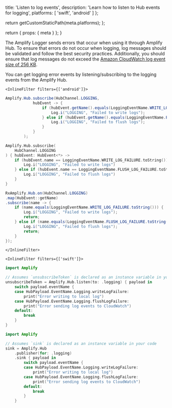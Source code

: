 
  title: 'Listen to log events',
  description: 'Learn how to listen to Hub events for logging',
  platforms: [
    'swift',
    'android'
  ]
};

  return getCustomStaticPath(meta.platforms);
};

  return {
    props: {
      meta
    }
  };
}

The Amplify Logger sends errors that occur when using it through Amplify Hub. To ensure that errors do not occur when logging, log messages should be validated and follow the best security practices. Additionally, you should ensure that log messages do not exceed the [Amazon CloudWatch log event size of 256 KB](https://docs.aws.amazon.com/AmazonCloudWatchLogs/latest/APIReference/API_PutLogEvents.html).

You can get logging error events by listening/subscribing to the logging events from the Amplify Hub.


    <InlineFilter filters={['android']}>
<BlockSwitcher>
<Block name="Java">

```java
Amplify.Hub.subscribe(HubChannel.LOGGING,
            hubEvent -> {
                if (hubEvent.getName().equals(LoggingEventName.WRITE_LOG_FAILURE.toString())) {
                    Log.i("LOGGING", "Failed to write logs");
                } else if (hubEvent.getName().equals(LoggingEventName.FLUSH_LOG_FAILURE.toString())){
                    Log.i("LOGGING", "Failed to flush logs");
                }
            }
        );
```

</Block>
<Block name="Kotlin">

```kotlin
Amplify.Hub.subscribe(
    HubChannel.LOGGING
) { hubEvent: HubEvent<*> ->
    if (hubEvent.name == LoggingEventName.WRITE_LOG_FAILURE.toString()) {
        Log.i("LOGGING", "Failed to write logs")
    } else if (hubEvent.name == LoggingEventName.FLUSH_LOG_FAILURE.toString()) {
        Log.i("LOGGING", "Failed to flush logs")
    }
}
```

</Block>
<Block name="RxJava">

```java
RxAmplify.Hub.on(HubChannel.LOGGING)
.map(HubEvent::getName)
.subscribe(name -> {
    if (name.equals(LoggingEventName.WRITE_LOG_FAILURE.toString())) {
        Log.i("LOGGING", "Failed to write logs");
        return;
    } else if (name.equals(LoggingEventName.FLUSH_LOG_FAILURE.toString())) {
        Log.i("LOGGING", "Failed to flush logs");
        return;
    }
});
```
</Block>
</BlockSwitcher>

    </InlineFilter>

    <InlineFilter filters={['swift']}>
<BlockSwitcher>

<Block name="Listener">

```swift
import Amplify
```

```swift
// Assumes `unsubscribeToken` is declared as an instance variable in your view
unsubscribeToken = Amplify.Hub.listen(to: .logging) { payload in
    switch payload.eventName {
    case HubPayload.EventName.Logging.writeLogFailure:
        print("Error writing to local log")
    case HubPayload.EventName.Logging.flushLogFailure:
        print("Error sending log events to CloudWatch")
    default:
        break
    }
}
```

</Block>

<Block name="Combine">

```swift
import Amplify
```

```swift
// Assumes `sink` is declared as an instance variable in your code
sink = Amplify.Hub
    .publisher(for: .logging)
    .sink { payload in
        switch payload.eventName {
        case HubPayload.EventName.Logging.writeLogFailure:
            print("Error writing to local log")
        case HubPayload.EventName.Logging.flushLogFailure:
            print("Error sending log events to CloudWatch")
        default:
            break
        }
    }
```

</Block>

</BlockSwitcher>    
    </InlineFilter>




